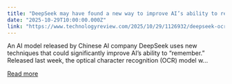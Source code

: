 ```yaml
---
title: "DeepSeek may have found a new way to improve AI’s ability to remember"
date: "2025-10-29T10:00:00.000Z"
link: "https://www.technologyreview.com/2025/10/29/1126932/deepseek-ocr-visual-compression/"
---
```


An AI model released by Chinese AI company DeepSeek uses new techniques that could significantly improve AI’s ability to “remember.” Released last week, the optical character recognition (OCR) model w...

[Read more](https://www.technologyreview.com/2025/10/29/1126932/deepseek-ocr-visual-compression/)
